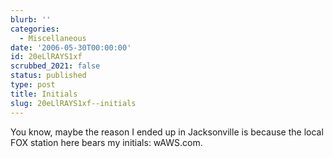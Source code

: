 ```yaml
---
blurb: ''
categories:
  - Miscellaneous
date: '2006-05-30T00:00:00'
id: 20eLlRAYS1xf
scrubbed_2021: false
status: published
type: post
title: Initials
slug: 20eLlRAYS1xf--initials
---
```


You know, maybe the reason I ended up in Jacksonville is because
the local FOX station here bears my initials: wAWS.com.
